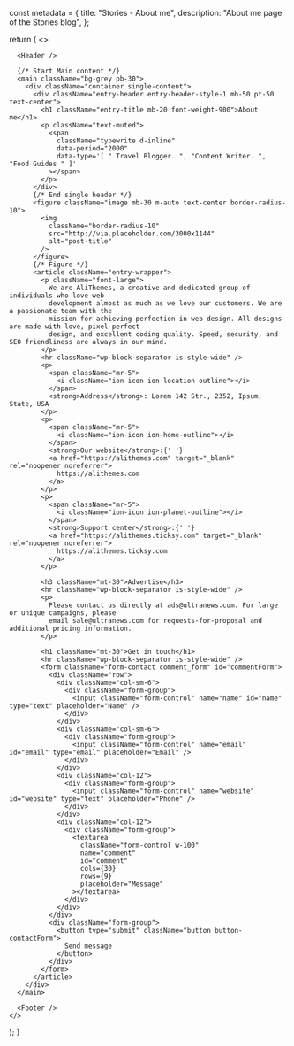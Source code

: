 
const metadata = {
  title: "Stories - About me",
  description: "About me page of the Stories blog",
};

  return (
    <>
      <Head>
        <title>{metadata.title}</title>
        <meta name="description" content={metadata.description} />
        <meta name="viewport" content="width=device-width, initial-scale=1" />
        <link rel="shortcut icon" type="image/x-icon" href="/assets/imgs/theme/favicon.png" />
      </Head>

      <Header />

      {/* Start Main content */}
      <main className="bg-grey pb-30">
        <div className="container single-content">
          <div className="entry-header entry-header-style-1 mb-50 pt-50 text-center">
            <h1 className="entry-title mb-20 font-weight-900">About me</h1>
            <p className="text-muted">
              <span
                className="typewrite d-inline"
                data-period="2000"
                data-type='[ " Travel Blogger. ", "Content Writer. ", "Food Guides " ]'
              ></span>
            </p>
          </div>
          {/* End single header */}
          <figure className="image mb-30 m-auto text-center border-radius-10">
            <img
              className="border-radius-10"
              src="http://via.placeholder.com/3000x1144"
              alt="post-title"
            />
          </figure>
          {/* Figure */}
          <article className="entry-wrapper">
            <p className="font-large">
              We are AliThemes, a creative and dedicated group of individuals who love web
              development almost as much as we love our customers. We are a passionate team with the
              mission for achieving perfection in web design. All designs are made with love, pixel-perfect
              design, and excellent coding quality. Speed, security, and SEO friendliness are always in our mind.
            </p>
            <hr className="wp-block-separator is-style-wide" />
            <p>
              <span className="mr-5">
                <i className="ion-icon ion-location-outline"></i>
              </span>
              <strong>Address</strong>: Lorem 142 Str., 2352, Ipsum, State, USA
            </p>
            <p>
              <span className="mr-5">
                <i className="ion-icon ion-home-outline"></i>
              </span>
              <strong>Our website</strong>:{' '}
              <a href="https://alithemes.com" target="_blank" rel="noopener noreferrer">
                https://alithemes.com
              </a>
            </p>
            <p>
              <span className="mr-5">
                <i className="ion-icon ion-planet-outline"></i>
              </span>
              <strong>Support center</strong>:{' '}
              <a href="https://alithemes.ticksy.com" target="_blank" rel="noopener noreferrer">
                https://alithemes.ticksy.com
              </a>
            </p>

            <h3 className="mt-30">Advertise</h3>
            <hr className="wp-block-separator is-style-wide" />
            <p>
              Please contact us directly at ads@ultranews.com. For large or unique campaigns, please
              email sale@ultranews.com for requests-for-proposal and additional pricing information.
            </p>

            <h1 className="mt-30">Get in touch</h1>
            <hr className="wp-block-separator is-style-wide" />
            <form className="form-contact comment_form" id="commentForm">
              <div className="row">
                <div className="col-sm-6">
                  <div className="form-group">
                    <input className="form-control" name="name" id="name" type="text" placeholder="Name" />
                  </div>
                </div>
                <div className="col-sm-6">
                  <div className="form-group">
                    <input className="form-control" name="email" id="email" type="email" placeholder="Email" />
                  </div>
                </div>
                <div className="col-12">
                  <div className="form-group">
                    <input className="form-control" name="website" id="website" type="text" placeholder="Phone" />
                  </div>
                </div>
                <div className="col-12">
                  <div className="form-group">
                    <textarea
                      className="form-control w-100"
                      name="comment"
                      id="comment"
                      cols={30}
                      rows={9}
                      placeholder="Message"
                    ></textarea>
                  </div>
                </div>
              </div>
              <div className="form-group">
                <button type="submit" className="button button-contactForm">
                  Send message
                </button>
              </div>
            </form>
          </article>
        </div>
      </main>

      <Footer />
    </>
  );
}
